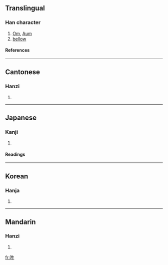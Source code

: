 ==Translingual==
===Han character===
{{Han char|rn=30|rad=口|as=04|sn=7|four=6500<sub>0</sub>|canj=口竹手 (RHQ)}}
# [[Om]], [[Aum]]
# [[bellow]]
====References====
{{Han ref|kx=0180.020|dkj=03378|dj=0398.010|hdz=10589.060|uh=543D|ud=21565|bh=CAA1|bd=51873}}
----
==Cantonese==
===Hanzi===
{{yue-hanzi|jyut=|y=hung1}}
# {{defn|Cantonese}}
----
==Japanese==
===Kanji===
{{ja-kanji|grade=|rs=口04}}
# {{defn|Japanese}} 
====Readings====
{{ja-readings|on=[[いん]] (in), [[ごう]] (gō), [[うん]] (un)|kun=[[ほえる]] (hoeru)}}
----
==Korean==
===Hanja===
{{ko-hanja|hangeul=[[후]], [[음]], [[우]]|rv=hu, eum, u|mr=hu, ŭm, u}}
# {{defn|Korean}}
----
==Mandarin==
===Hanzi===
{{cmn-hanzi|pin=[[óu]] (ou2)|wg=ou<sup>2</sup>}}
# {{defn|Mandarin}}

[[fr:吽]]